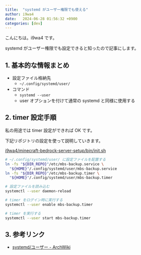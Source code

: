 ```yaml
---
title:  "systemd がユーザー権限でも使える"
author: i9wa4
date:   2024-06-28 01:56:32 +0900
categories: [dev]
---
```


こんにちは。i9wa4 です。

systemd がユーザー権限でも設定できると知ったので記事にします。

## 1. 基本的な情報まとめ

- 設定ファイル格納先
    - `~/.config/systemd/user/`
- コマンド
    - `systemd --user`
    - user オプションを付けて通常の systemd と同様に使用する

## 2. timer 設定手順

私の用途では timer 設定ができれば OK です。

下記リポジトリの設定を使って説明していきます。

[i9wa4/minecraft-bedrock-server-setup/bin/init.sh](https://github.com/i9wa4/minecraft-bedrock-server-setup/blob/4d3b5922e6879774ead1f5bc6cd7f361a4af8caa/bin/init.sh)

```sh
# ~/.config/systemd/user/ に設定ファイルを配置する
ln -fs "${DIR_REPO}"/etc/mbs-backup.service \
  "${HOME}"/.config/systemd/user/mbs-backup.service
ln -fs "${DIR_REPO}"/etc/mbs-backup.timer \
  "${HOME}"/.config/systemd/user/mbs-backup.timer

# 設定ファイルを読み込む
systemctl --user daemon-reload

# timer をログイン時に実行する
systemctl --user enable mbs-backup.timer

# timer を実行する
systemctl --user start mbs-backup.timer
```

## 3. 参考リンク

- [systemd/ユーザー - ArchWiki](https://wiki.archlinux.jp/index.php/Systemd/ユーザー)

